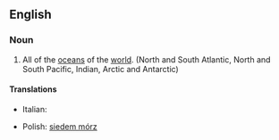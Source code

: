 ==English==

===Noun===
{{en-noun|-}}

# {{informal}} All of the [[ocean]]s of the [[world]]. (North and South Atlantic, North and South Pacific, Indian, Arctic and Antarctic)

====Translations====
{{top}}
*Italian: {{t-|it|sette mari|f}}
{{mid}}
* Polish: [[siedem mórz]]
{{bottom}}